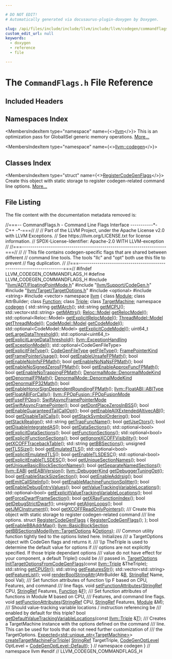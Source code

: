 ```yaml
---

# DO NOT EDIT!
# Automatically generated via docusaurus-plugin-doxygen by Doxygen.

slug: /api/files/include/include/llvm/include/llvm/codegen/commandflags-h
custom_edit_url: null
keywords:
  - doxygen
  - reference
  - file

---
```





# The `CommandFlags.h` File Reference

<DoxygenPage pluginConfig={pluginConfig}>



## Included Headers

<IncludesList>
<IncludesListItem
  filePath="llvm/ADT/FloatingPointMode.h"
  permalink="/docs/api/files/include/include/llvm/include/llvm/adt/floatingpointmode-h"
  isLocal="true" />
<IncludesListItem
  filePath="llvm/Support/CodeGen.h"
  permalink="/docs/api/files/include/include/llvm/include/llvm/support/codegen-h"
  isLocal="true" />
<IncludesListItem
  filePath="llvm/Target/TargetOptions.h"
  permalink="/docs/api/files/include/include/llvm/include/llvm/target/targetoptions-h"
  isLocal="true" />
<IncludesListItem
  filePath="optional"
  permalink=""
  isLocal="false" />
<IncludesListItem
  filePath="string"
  permalink=""
  isLocal="false" />
<IncludesListItem
  filePath="vector"
  permalink=""
  isLocal="false" />
</IncludesList>

## Namespaces Index

<MembersIndex>

<MembersIndexItem
  type="namespace"
  name={<><a href="/docs/api/namespaces/llvm">llvm</a></>}>
This is an optimization pass for GlobalISel generic memory operations. <a href="/docs/api/namespaces/llvm/#details">More...</a>
</MembersIndexItem>

<MembersIndexItem
  type="namespace"
  name={<><a href="/docs/api/namespaces/llvm/codegen">llvm::codegen</a></>}>
</MembersIndexItem>

</MembersIndex>

## Classes Index

<MembersIndex>

<MembersIndexItem
  type="struct"
  name={<><a href="/docs/api/structs/llvm/codegen/registercodegenflags">RegisterCodeGenFlags</a></>}>
Create this object with static storage to register codegen-related command line options. <a href="/docs/api/structs/llvm/codegen/registercodegenflags/#details">More...</a>
</MembersIndexItem>

</MembersIndex>


## File Listing

The file content with the documentation metadata removed is:

<ProgramListing>

<Link id="l00001" /><CodeLine lineNumber="1"><span class="doxyHighlightComment">//===-- CommandFlags.h - Command Line Flags Interface -----------&#42;- C++ -&#42;-===//</span></CodeLine>
<Link id="l00002" /><CodeLine lineNumber="2"><span class="doxyHighlightComment">//</span></CodeLine>
<Link id="l00003" /><CodeLine lineNumber="3"><span class="doxyHighlightComment">// Part of the LLVM Project, under the Apache License v2.0 with LLVM Exceptions.</span></CodeLine>
<Link id="l00004" /><CodeLine lineNumber="4"><span class="doxyHighlightComment">// See https://llvm.org/LICENSE.txt for license information.</span></CodeLine>
<Link id="l00005" /><CodeLine lineNumber="5"><span class="doxyHighlightComment">// SPDX-License-Identifier: Apache-2.0 WITH LLVM-exception</span></CodeLine>
<Link id="l00006" /><CodeLine lineNumber="6"><span class="doxyHighlightComment">//</span></CodeLine>
<Link id="l00007" /><CodeLine lineNumber="7"><span class="doxyHighlightComment">//===----------------------------------------------------------------------===//</span></CodeLine>
<Link id="l00008" /><CodeLine lineNumber="8"><span class="doxyHighlightComment">//</span></CodeLine>
<Link id="l00009" /><CodeLine lineNumber="9"><span class="doxyHighlightComment">// This file contains codegen-specific flags that are shared between different</span></CodeLine>
<Link id="l00010" /><CodeLine lineNumber="10"><span class="doxyHighlightComment">// command line tools. The tools &quot;llc&quot; and &quot;opt&quot; both use this file to prevent</span></CodeLine>
<Link id="l00011" /><CodeLine lineNumber="11"><span class="doxyHighlightComment">// flag duplication.</span></CodeLine>
<Link id="l00012" /><CodeLine lineNumber="12"><span class="doxyHighlightComment">//</span></CodeLine>
<Link id="l00013" /><CodeLine lineNumber="13"><span class="doxyHighlightComment">//===----------------------------------------------------------------------===//</span></CodeLine>
<Link id="l00014" /><CodeLine lineNumber="14"></CodeLine>
<Link id="l00015" /><CodeLine lineNumber="15"><span class="doxyHighlightPreprocessor">#ifndef LLVM&#95;CODEGEN&#95;COMMANDFLAGS&#95;H</span></CodeLine>
<Link id="l00016" /><CodeLine lineNumber="16"><span class="doxyHighlightPreprocessor">#define LLVM&#95;CODEGEN&#95;COMMANDFLAGS&#95;H</span></CodeLine>
<Link id="l00017" /><CodeLine lineNumber="17"></CodeLine>
<Link id="l00018" /><CodeLine lineNumber="18"><span class="doxyHighlightPreprocessor">#include &quot;<a href="/docs/api/files/include/include/llvm/include/llvm/adt/floatingpointmode-h">llvm/ADT/FloatingPointMode.h</a>&quot;</span></CodeLine>
<Link id="l00019" /><CodeLine lineNumber="19"><span class="doxyHighlightPreprocessor">#include &quot;<a href="/docs/api/files/include/include/llvm/include/llvm/support/codegen-h">llvm/Support/CodeGen.h</a>&quot;</span></CodeLine>
<Link id="l00020" /><CodeLine lineNumber="20"><span class="doxyHighlightPreprocessor">#include &quot;<a href="/docs/api/files/include/include/llvm/include/llvm/target/targetoptions-h">llvm/Target/TargetOptions.h</a>&quot;</span></CodeLine>
<Link id="l00021" /><CodeLine lineNumber="21"><span class="doxyHighlightPreprocessor">#include &lt;optional&gt;</span></CodeLine>
<Link id="l00022" /><CodeLine lineNumber="22"><span class="doxyHighlightPreprocessor">#include &lt;string&gt;</span></CodeLine>
<Link id="l00023" /><CodeLine lineNumber="23"><span class="doxyHighlightPreprocessor">#include &lt;vector&gt;</span></CodeLine>
<Link id="l00024" /><CodeLine lineNumber="24"></CodeLine>
<Link id="l00025" /><CodeLine lineNumber="25"><span class="doxyHighlightKeyword">namespace </span><span class="doxyHighlight"><a href="/docs/api/namespaces/llvm">llvm</a> &#123;</span></CodeLine>
<Link id="l00026" /><CodeLine lineNumber="26"></CodeLine>
<Link id="l00027" /><CodeLine lineNumber="27"><span class="doxyHighlightKeyword">class </span><span class="doxyHighlight"><a href="/docs/api/classes/llvm/module">Module</a>;</span></CodeLine>
<Link id="l00028" /><CodeLine lineNumber="28"><span class="doxyHighlightKeyword">class </span><span class="doxyHighlight">AttrBuilder;</span></CodeLine>
<Link id="l00029" /><CodeLine lineNumber="29"><span class="doxyHighlightKeyword">class </span><span class="doxyHighlight"><a href="/docs/api/classes/llvm/function">Function</a>;</span></CodeLine>
<Link id="l00030" /><CodeLine lineNumber="30"><span class="doxyHighlightKeyword">class </span><span class="doxyHighlight"><a href="/docs/api/classes/llvm/triple">Triple</a>;</span></CodeLine>
<Link id="l00031" /><CodeLine lineNumber="31"><span class="doxyHighlightKeyword">class </span><span class="doxyHighlight"><a href="/docs/api/classes/llvm/targetmachine">TargetMachine</a>;</span></CodeLine>
<Link id="l00032" /><CodeLine lineNumber="32"></CodeLine>
<Link id="l00033" /><CodeLine lineNumber="33" lineLink="/docs/api/namespaces/llvm/codegen"><span class="doxyHighlightKeyword">namespace </span><span class="doxyHighlight"><a href="/docs/api/namespaces/llvm/codegen">codegen</a> &#123;</span></CodeLine>
<Link id="l00034" /><CodeLine lineNumber="34"></CodeLine>
<Link id="l00035" /><CodeLine lineNumber="35" lineLink="/docs/api/namespaces/llvm/codegen/#a03ec775f7fd559840732db9d3d7db679"><span class="doxyHighlight">std::string <a href="/docs/api/namespaces/llvm/codegen/#a03ec775f7fd559840732db9d3d7db679">getMArch</a>();</span></CodeLine>
<Link id="l00036" /><CodeLine lineNumber="36"></CodeLine>
<Link id="l00037" /><CodeLine lineNumber="37" lineLink="/docs/api/namespaces/llvm/codegen/#a098ec763a7e830d5b5703b3e0310599d"><span class="doxyHighlight">std::string <a href="/docs/api/namespaces/llvm/codegen/#a098ec763a7e830d5b5703b3e0310599d">getMCPU</a>();</span></CodeLine>
<Link id="l00038" /><CodeLine lineNumber="38"></CodeLine>
<Link id="l00039" /><CodeLine lineNumber="39" lineLink="/docs/api/namespaces/llvm/codegen/#a1c8613c1c9e6bb4f1c27f4fd755f85f8"><span class="doxyHighlight">std::vector&lt;std::string&gt; <a href="/docs/api/namespaces/llvm/codegen/#a1c8613c1c9e6bb4f1c27f4fd755f85f8">getMAttrs</a>();</span></CodeLine>
<Link id="l00040" /><CodeLine lineNumber="40"></CodeLine>
<Link id="l00041" /><CodeLine lineNumber="41" lineLink="/docs/api/namespaces/llvm/codegen/#a72b4426638dbcceb3232268f5b4b5030"><span class="doxyHighlight"><a href="/docs/api/namespaces/llvm/reloc/#af59f6dc86e80aaf56f1afd155eebf568">Reloc::Model</a> <a href="/docs/api/namespaces/llvm/codegen/#a72b4426638dbcceb3232268f5b4b5030">getRelocModel</a>();</span></CodeLine>
<Link id="l00042" /><CodeLine lineNumber="42" lineLink="/docs/api/namespaces/llvm/codegen/#abb82198c9ef17c24236554dfbc3fbe41"><span class="doxyHighlight">std::optional&lt;Reloc::Model&gt; <a href="/docs/api/namespaces/llvm/codegen/#abb82198c9ef17c24236554dfbc3fbe41">getExplicitRelocModel</a>();</span></CodeLine>
<Link id="l00043" /><CodeLine lineNumber="43"></CodeLine>
<Link id="l00044" /><CodeLine lineNumber="44" lineLink="/docs/api/namespaces/llvm/codegen/#adbb443f8d5a8c771271dca65579ec773"><span class="doxyHighlight"><a href="/docs/api/namespaces/llvm/threadmodel/#a299c775d35e28348ecfbe03c38c17fe1">ThreadModel::Model</a> <a href="/docs/api/namespaces/llvm/codegen/#adbb443f8d5a8c771271dca65579ec773">getThreadModel</a>();</span></CodeLine>
<Link id="l00045" /><CodeLine lineNumber="45"></CodeLine>
<Link id="l00046" /><CodeLine lineNumber="46" lineLink="/docs/api/namespaces/llvm/codegen/#a63e00b24221f39c72d2ff66500d1b812"><span class="doxyHighlight"><a href="/docs/api/namespaces/llvm/codemodel/#afc59396a9e5809fc92938e203d91a8df">CodeModel::Model</a> <a href="/docs/api/namespaces/llvm/codegen/#a63e00b24221f39c72d2ff66500d1b812">getCodeModel</a>();</span></CodeLine>
<Link id="l00047" /><CodeLine lineNumber="47" lineLink="/docs/api/namespaces/llvm/codegen/#a5e763239797dd7cb27986348926c0766"><span class="doxyHighlight">std::optional&lt;CodeModel::Model&gt; <a href="/docs/api/namespaces/llvm/codegen/#a5e763239797dd7cb27986348926c0766">getExplicitCodeModel</a>();</span></CodeLine>
<Link id="l00048" /><CodeLine lineNumber="48"></CodeLine>
<Link id="l00049" /><CodeLine lineNumber="49" lineLink="/docs/api/namespaces/llvm/codegen/#ad929d9813dfb1ea7891fdd9ebdbe4e7f"><span class="doxyHighlight">uint64&#95;t <a href="/docs/api/namespaces/llvm/codegen/#ad929d9813dfb1ea7891fdd9ebdbe4e7f">getLargeDataThreshold</a>();</span></CodeLine>
<Link id="l00050" /><CodeLine lineNumber="50" lineLink="/docs/api/namespaces/llvm/codegen/#a91acc6d71c661cfa7d885391b1e9833c"><span class="doxyHighlight">std::optional&lt;uint64&#95;t&gt; <a href="/docs/api/namespaces/llvm/codegen/#a91acc6d71c661cfa7d885391b1e9833c">getExplicitLargeDataThreshold</a>();</span></CodeLine>
<Link id="l00051" /><CodeLine lineNumber="51"></CodeLine>
<Link id="l00052" /><CodeLine lineNumber="52" lineLink="/docs/api/namespaces/llvm/codegen/#a8a5ffa3158003a3a67d5543c6b555b44"><span class="doxyHighlight"><a href="/docs/api/namespaces/llvm/#a2ca3855108426698ff21517a7c884c84">llvm::ExceptionHandling</a> <a href="/docs/api/namespaces/llvm/codegen/#a8a5ffa3158003a3a67d5543c6b555b44">getExceptionModel</a>();</span></CodeLine>
<Link id="l00053" /><CodeLine lineNumber="53"></CodeLine>
<Link id="l00054" /><CodeLine lineNumber="54" lineLink="/docs/api/namespaces/llvm/codegen/#a9b0ffceeb60ead3347fc818f2682f1df"><span class="doxyHighlight">std::optional&lt;CodeGenFileType&gt; <a href="/docs/api/namespaces/llvm/codegen/#a9b0ffceeb60ead3347fc818f2682f1df">getExplicitFileType</a>();</span></CodeLine>
<Link id="l00055" /><CodeLine lineNumber="55"></CodeLine>
<Link id="l00056" /><CodeLine lineNumber="56" lineLink="/docs/api/namespaces/llvm/codegen/#a21feb4d82bab2d42675fccc5ccd76160"><span class="doxyHighlight"><a href="/docs/api/namespaces/llvm/#a73b761f8d40500a5a28889569526b260">CodeGenFileType</a> <a href="/docs/api/namespaces/llvm/codegen/#a21feb4d82bab2d42675fccc5ccd76160">getFileType</a>();</span></CodeLine>
<Link id="l00057" /><CodeLine lineNumber="57"></CodeLine>
<Link id="l00058" /><CodeLine lineNumber="58" lineLink="/docs/api/namespaces/llvm/codegen/#a2e49ecab2560cbdcda6ff4b08dccb081"><span class="doxyHighlight"><a href="/docs/api/namespaces/llvm/#a0c7a337870929cbf2d49865f77c42927">FramePointerKind</a> <a href="/docs/api/namespaces/llvm/codegen/#a2e49ecab2560cbdcda6ff4b08dccb081">getFramePointerUsage</a>();</span></CodeLine>
<Link id="l00059" /><CodeLine lineNumber="59"></CodeLine>
<Link id="l00060" /><CodeLine lineNumber="60" lineLink="/docs/api/namespaces/llvm/codegen/#aa58dafa2045a626d96be66ae8acd6bb3"><span class="doxyHighlightKeywordType">bool</span><span class="doxyHighlight"> <a href="/docs/api/namespaces/llvm/codegen/#aa58dafa2045a626d96be66ae8acd6bb3">getEnableUnsafeFPMath</a>();</span></CodeLine>
<Link id="l00061" /><CodeLine lineNumber="61"></CodeLine>
<Link id="l00062" /><CodeLine lineNumber="62" lineLink="/docs/api/namespaces/llvm/codegen/#ab0e28b0bdfe4de336d0960c12c738565"><span class="doxyHighlightKeywordType">bool</span><span class="doxyHighlight"> <a href="/docs/api/namespaces/llvm/codegen/#ab0e28b0bdfe4de336d0960c12c738565">getEnableNoInfsFPMath</a>();</span></CodeLine>
<Link id="l00063" /><CodeLine lineNumber="63"></CodeLine>
<Link id="l00064" /><CodeLine lineNumber="64" lineLink="/docs/api/namespaces/llvm/codegen/#aea42629187535abb89fadbc99af28d92"><span class="doxyHighlightKeywordType">bool</span><span class="doxyHighlight"> <a href="/docs/api/namespaces/llvm/codegen/#aea42629187535abb89fadbc99af28d92">getEnableNoNaNsFPMath</a>();</span></CodeLine>
<Link id="l00065" /><CodeLine lineNumber="65"></CodeLine>
<Link id="l00066" /><CodeLine lineNumber="66" lineLink="/docs/api/namespaces/llvm/codegen/#a2edbaee080d3f4653926c746a1a62206"><span class="doxyHighlightKeywordType">bool</span><span class="doxyHighlight"> <a href="/docs/api/namespaces/llvm/codegen/#a2edbaee080d3f4653926c746a1a62206">getEnableNoSignedZerosFPMath</a>();</span></CodeLine>
<Link id="l00067" /><CodeLine lineNumber="67"></CodeLine>
<Link id="l00068" /><CodeLine lineNumber="68" lineLink="/docs/api/namespaces/llvm/codegen/#a691ff4984dacf7b4f27e8b0350521f0a"><span class="doxyHighlightKeywordType">bool</span><span class="doxyHighlight"> <a href="/docs/api/namespaces/llvm/codegen/#a691ff4984dacf7b4f27e8b0350521f0a">getEnableApproxFuncFPMath</a>();</span></CodeLine>
<Link id="l00069" /><CodeLine lineNumber="69"></CodeLine>
<Link id="l00070" /><CodeLine lineNumber="70" lineLink="/docs/api/namespaces/llvm/codegen/#ac4fb8e62075af9452d5da53943d6a70a"><span class="doxyHighlightKeywordType">bool</span><span class="doxyHighlight"> <a href="/docs/api/namespaces/llvm/codegen/#ac4fb8e62075af9452d5da53943d6a70a">getEnableNoTrappingFPMath</a>();</span></CodeLine>
<Link id="l00071" /><CodeLine lineNumber="71"></CodeLine>
<Link id="l00072" /><CodeLine lineNumber="72" lineLink="/docs/api/namespaces/llvm/codegen/#a226d6d3bf846f18b7ab2746594212a94"><span class="doxyHighlight"><a href="/docs/api/structs/llvm/denormalmode/#a29b26e3ae30f3f6ec4106ff181282893">DenormalMode::DenormalModeKind</a> <a href="/docs/api/namespaces/llvm/codegen/#a226d6d3bf846f18b7ab2746594212a94">getDenormalFPMath</a>();</span></CodeLine>
<Link id="l00073" /><CodeLine lineNumber="73" lineLink="/docs/api/namespaces/llvm/codegen/#ac3cd3b022a25351c87713a0417a1bb34"><span class="doxyHighlight"><a href="/docs/api/structs/llvm/denormalmode/#a29b26e3ae30f3f6ec4106ff181282893">DenormalMode::DenormalModeKind</a> <a href="/docs/api/namespaces/llvm/codegen/#ac3cd3b022a25351c87713a0417a1bb34">getDenormalFP32Math</a>();</span></CodeLine>
<Link id="l00074" /><CodeLine lineNumber="74"></CodeLine>
<Link id="l00075" /><CodeLine lineNumber="75" lineLink="/docs/api/namespaces/llvm/codegen/#ae64bdb0691c2f646b81277ba22c09ead"><span class="doxyHighlightKeywordType">bool</span><span class="doxyHighlight"> <a href="/docs/api/namespaces/llvm/codegen/#ae64bdb0691c2f646b81277ba22c09ead">getEnableHonorSignDependentRoundingFPMath</a>();</span></CodeLine>
<Link id="l00076" /><CodeLine lineNumber="76"></CodeLine>
<Link id="l00077" /><CodeLine lineNumber="77" lineLink="/docs/api/namespaces/llvm/codegen/#a530a05cfcb84b34e1251fa7dcedff8be"><span class="doxyHighlight"><a href="/docs/api/namespaces/llvm/floatabi/#aea077c52d84934aabf9445cef9eab2e2">llvm::FloatABI::ABIType</a> <a href="/docs/api/namespaces/llvm/codegen/#a530a05cfcb84b34e1251fa7dcedff8be">getFloatABIForCalls</a>();</span></CodeLine>
<Link id="l00078" /><CodeLine lineNumber="78"></CodeLine>
<Link id="l00079" /><CodeLine lineNumber="79" lineLink="/docs/api/namespaces/llvm/codegen/#acc67880adf1a1beba830f126b398b3b6"><span class="doxyHighlight"><a href="/docs/api/namespaces/llvm/fpopfusion/#a9c71bae9f02af273833fde586d529fc5">llvm::FPOpFusion::FPOpFusionMode</a> <a href="/docs/api/namespaces/llvm/codegen/#acc67880adf1a1beba830f126b398b3b6">getFuseFPOps</a>();</span></CodeLine>
<Link id="l00080" /><CodeLine lineNumber="80"></CodeLine>
<Link id="l00081" /><CodeLine lineNumber="81" lineLink="/docs/api/namespaces/llvm/codegen/#aeb6eb7dfbe48fb3ef0f2cb5f72ece268"><span class="doxyHighlight"><a href="/docs/api/namespaces/llvm/#a78637df2e0b9a5e2109af945b0baaf34">SwiftAsyncFramePointerMode</a> <a href="/docs/api/namespaces/llvm/codegen/#aeb6eb7dfbe48fb3ef0f2cb5f72ece268">getSwiftAsyncFramePointer</a>();</span></CodeLine>
<Link id="l00082" /><CodeLine lineNumber="82"></CodeLine>
<Link id="l00083" /><CodeLine lineNumber="83" lineLink="/docs/api/namespaces/llvm/codegen/#a3be569dc2b2d2159ca8ac39f323694b7"><span class="doxyHighlightKeywordType">bool</span><span class="doxyHighlight"> <a href="/docs/api/namespaces/llvm/codegen/#a3be569dc2b2d2159ca8ac39f323694b7">getDontPlaceZerosInBSS</a>();</span></CodeLine>
<Link id="l00084" /><CodeLine lineNumber="84"></CodeLine>
<Link id="l00085" /><CodeLine lineNumber="85" lineLink="/docs/api/namespaces/llvm/codegen/#a125f32703c7db054483f564eeec2415f"><span class="doxyHighlightKeywordType">bool</span><span class="doxyHighlight"> <a href="/docs/api/namespaces/llvm/codegen/#a125f32703c7db054483f564eeec2415f">getEnableGuaranteedTailCallOpt</a>();</span></CodeLine>
<Link id="l00086" /><CodeLine lineNumber="86"></CodeLine>
<Link id="l00087" /><CodeLine lineNumber="87" lineLink="/docs/api/namespaces/llvm/codegen/#adb4f67729dab4f6ab7aeb9342abf10f8"><span class="doxyHighlightKeywordType">bool</span><span class="doxyHighlight"> <a href="/docs/api/namespaces/llvm/codegen/#adb4f67729dab4f6ab7aeb9342abf10f8">getEnableAIXExtendedAltivecABI</a>();</span></CodeLine>
<Link id="l00088" /><CodeLine lineNumber="88"></CodeLine>
<Link id="l00089" /><CodeLine lineNumber="89" lineLink="/docs/api/namespaces/llvm/codegen/#abb7ea8627703f2975049ebe75efad586"><span class="doxyHighlightKeywordType">bool</span><span class="doxyHighlight"> <a href="/docs/api/namespaces/llvm/codegen/#abb7ea8627703f2975049ebe75efad586">getDisableTailCalls</a>();</span></CodeLine>
<Link id="l00090" /><CodeLine lineNumber="90"></CodeLine>
<Link id="l00091" /><CodeLine lineNumber="91" lineLink="/docs/api/namespaces/llvm/codegen/#adf57e616420aed51492697bd2e9f2285"><span class="doxyHighlightKeywordType">bool</span><span class="doxyHighlight"> <a href="/docs/api/namespaces/llvm/codegen/#adf57e616420aed51492697bd2e9f2285">getStackSymbolOrdering</a>();</span></CodeLine>
<Link id="l00092" /><CodeLine lineNumber="92"></CodeLine>
<Link id="l00093" /><CodeLine lineNumber="93" lineLink="/docs/api/namespaces/llvm/codegen/#aa8a10f776401e9fb0710a2667f9adec3"><span class="doxyHighlightKeywordType">bool</span><span class="doxyHighlight"> <a href="/docs/api/namespaces/llvm/codegen/#aa8a10f776401e9fb0710a2667f9adec3">getStackRealign</a>();</span></CodeLine>
<Link id="l00094" /><CodeLine lineNumber="94"></CodeLine>
<Link id="l00095" /><CodeLine lineNumber="95" lineLink="/docs/api/namespaces/llvm/codegen/#a7e4a8fa158773962eebeff35e1304732"><span class="doxyHighlight">std::string <a href="/docs/api/namespaces/llvm/codegen/#a7e4a8fa158773962eebeff35e1304732">getTrapFuncName</a>();</span></CodeLine>
<Link id="l00096" /><CodeLine lineNumber="96"></CodeLine>
<Link id="l00097" /><CodeLine lineNumber="97" lineLink="/docs/api/namespaces/llvm/codegen/#ad24646b72aaf03da094431ba8a342984"><span class="doxyHighlightKeywordType">bool</span><span class="doxyHighlight"> <a href="/docs/api/namespaces/llvm/codegen/#ad24646b72aaf03da094431ba8a342984">getUseCtors</a>();</span></CodeLine>
<Link id="l00098" /><CodeLine lineNumber="98"></CodeLine>
<Link id="l00099" /><CodeLine lineNumber="99" lineLink="/docs/api/namespaces/llvm/codegen/#a1e663457cda9700f33901656f291afd0"><span class="doxyHighlightKeywordType">bool</span><span class="doxyHighlight"> <a href="/docs/api/namespaces/llvm/codegen/#a1e663457cda9700f33901656f291afd0">getDisableIntegratedAS</a>();</span></CodeLine>
<Link id="l00100" /><CodeLine lineNumber="100"></CodeLine>
<Link id="l00101" /><CodeLine lineNumber="101" lineLink="/docs/api/namespaces/llvm/codegen/#a645a1ab75d5e984b249dda2a10f296f5"><span class="doxyHighlightKeywordType">bool</span><span class="doxyHighlight"> <a href="/docs/api/namespaces/llvm/codegen/#a645a1ab75d5e984b249dda2a10f296f5">getDataSections</a>();</span></CodeLine>
<Link id="l00102" /><CodeLine lineNumber="102" lineLink="/docs/api/namespaces/llvm/codegen/#a424f07efd7eabcc59bc4baabf2f84d80"><span class="doxyHighlight">std::optional&lt;bool&gt; <a href="/docs/api/namespaces/llvm/codegen/#a424f07efd7eabcc59bc4baabf2f84d80">getExplicitDataSections</a>();</span></CodeLine>
<Link id="l00103" /><CodeLine lineNumber="103"></CodeLine>
<Link id="l00104" /><CodeLine lineNumber="104" lineLink="/docs/api/namespaces/llvm/codegen/#ad50187850d5980d8fbed509ca3f598e9"><span class="doxyHighlightKeywordType">bool</span><span class="doxyHighlight"> <a href="/docs/api/namespaces/llvm/codegen/#ad50187850d5980d8fbed509ca3f598e9">getFunctionSections</a>();</span></CodeLine>
<Link id="l00105" /><CodeLine lineNumber="105" lineLink="/docs/api/namespaces/llvm/codegen/#a9d929242205c4a42a57cfc870b30bf1b"><span class="doxyHighlight">std::optional&lt;bool&gt; <a href="/docs/api/namespaces/llvm/codegen/#a9d929242205c4a42a57cfc870b30bf1b">getExplicitFunctionSections</a>();</span></CodeLine>
<Link id="l00106" /><CodeLine lineNumber="106"></CodeLine>
<Link id="l00107" /><CodeLine lineNumber="107" lineLink="/docs/api/namespaces/llvm/codegen/#a3ca52fc0188400242c346a47729b9cc3"><span class="doxyHighlightKeywordType">bool</span><span class="doxyHighlight"> <a href="/docs/api/namespaces/llvm/codegen/#a3ca52fc0188400242c346a47729b9cc3">getIgnoreXCOFFVisibility</a>();</span></CodeLine>
<Link id="l00108" /><CodeLine lineNumber="108"></CodeLine>
<Link id="l00109" /><CodeLine lineNumber="109" lineLink="/docs/api/namespaces/llvm/codegen/#aef0603845494c343f152969e2c58448b"><span class="doxyHighlightKeywordType">bool</span><span class="doxyHighlight"> <a href="/docs/api/namespaces/llvm/codegen/#aef0603845494c343f152969e2c58448b">getXCOFFTracebackTable</a>();</span></CodeLine>
<Link id="l00110" /><CodeLine lineNumber="110"></CodeLine>
<Link id="l00111" /><CodeLine lineNumber="111" lineLink="/docs/api/namespaces/llvm/codegen/#a01423284cb4201323b6c867de7c59f73"><span class="doxyHighlight">std::string <a href="/docs/api/namespaces/llvm/codegen/#a01423284cb4201323b6c867de7c59f73">getBBSections</a>();</span></CodeLine>
<Link id="l00112" /><CodeLine lineNumber="112"></CodeLine>
<Link id="l00113" /><CodeLine lineNumber="113" lineLink="/docs/api/namespaces/llvm/codegen/#a4a54ccc28ad7c9cd0fb9e05c9d7ae945"><span class="doxyHighlightKeywordType">unsigned</span><span class="doxyHighlight"> <a href="/docs/api/namespaces/llvm/codegen/#a4a54ccc28ad7c9cd0fb9e05c9d7ae945">getTLSSize</a>();</span></CodeLine>
<Link id="l00114" /><CodeLine lineNumber="114"></CodeLine>
<Link id="l00115" /><CodeLine lineNumber="115" lineLink="/docs/api/namespaces/llvm/codegen/#aeba3a021435b1e0233384e87252dc5c1"><span class="doxyHighlightKeywordType">bool</span><span class="doxyHighlight"> <a href="/docs/api/namespaces/llvm/codegen/#aeba3a021435b1e0233384e87252dc5c1">getEmulatedTLS</a>();</span></CodeLine>
<Link id="l00116" /><CodeLine lineNumber="116" lineLink="/docs/api/namespaces/llvm/codegen/#a4449215bf59439710d0f500b7d836a49"><span class="doxyHighlight">std::optional&lt;bool&gt; <a href="/docs/api/namespaces/llvm/codegen/#a4449215bf59439710d0f500b7d836a49">getExplicitEmulatedTLS</a>();</span></CodeLine>
<Link id="l00117" /><CodeLine lineNumber="117"></CodeLine>
<Link id="l00118" /><CodeLine lineNumber="118" lineLink="/docs/api/namespaces/llvm/codegen/#a6f6fc778398a92d28782697b8e943c00"><span class="doxyHighlightKeywordType">bool</span><span class="doxyHighlight"> <a href="/docs/api/namespaces/llvm/codegen/#a6f6fc778398a92d28782697b8e943c00">getEnableTLSDESC</a>();</span></CodeLine>
<Link id="l00119" /><CodeLine lineNumber="119" lineLink="/docs/api/namespaces/llvm/codegen/#a30d3ad309386a3575403c82dd2f9190a"><span class="doxyHighlight">std::optional&lt;bool&gt; <a href="/docs/api/namespaces/llvm/codegen/#a30d3ad309386a3575403c82dd2f9190a">getExplicitEnableTLSDESC</a>();</span></CodeLine>
<Link id="l00120" /><CodeLine lineNumber="120"></CodeLine>
<Link id="l00121" /><CodeLine lineNumber="121" lineLink="/docs/api/namespaces/llvm/codegen/#a2a1161081d2201c5ab733a89008a36d7"><span class="doxyHighlightKeywordType">bool</span><span class="doxyHighlight"> <a href="/docs/api/namespaces/llvm/codegen/#a2a1161081d2201c5ab733a89008a36d7">getUniqueSectionNames</a>();</span></CodeLine>
<Link id="l00122" /><CodeLine lineNumber="122"></CodeLine>
<Link id="l00123" /><CodeLine lineNumber="123" lineLink="/docs/api/namespaces/llvm/codegen/#ab95fa39bfefbff3234ca6e5601cba879"><span class="doxyHighlightKeywordType">bool</span><span class="doxyHighlight"> <a href="/docs/api/namespaces/llvm/codegen/#ab95fa39bfefbff3234ca6e5601cba879">getUniqueBasicBlockSectionNames</a>();</span></CodeLine>
<Link id="l00124" /><CodeLine lineNumber="124"></CodeLine>
<Link id="l00125" /><CodeLine lineNumber="125" lineLink="/docs/api/namespaces/llvm/codegen/#aafb615678bb953de89ebd1ec2ad29f46"><span class="doxyHighlightKeywordType">bool</span><span class="doxyHighlight"> <a href="/docs/api/namespaces/llvm/codegen/#aafb615678bb953de89ebd1ec2ad29f46">getSeparateNamedSections</a>();</span></CodeLine>
<Link id="l00126" /><CodeLine lineNumber="126"></CodeLine>
<Link id="l00127" /><CodeLine lineNumber="127" lineLink="/docs/api/namespaces/llvm/codegen/#acf10603d743fff54e4392f6ab3f896a8"><span class="doxyHighlight"><a href="/docs/api/namespaces/llvm/#ada924e855250645672a493841803ff91">llvm::EABI</a> <a href="/docs/api/namespaces/llvm/codegen/#acf10603d743fff54e4392f6ab3f896a8">getEABIVersion</a>();</span></CodeLine>
<Link id="l00128" /><CodeLine lineNumber="128"></CodeLine>
<Link id="l00129" /><CodeLine lineNumber="129" lineLink="/docs/api/namespaces/llvm/codegen/#abeabf2c4aedb6a1d1689e8d67e6dd722"><span class="doxyHighlight"><a href="/docs/api/namespaces/llvm/#adc04b17f40513e658e600a26842b1ed6">llvm::DebuggerKind</a> <a href="/docs/api/namespaces/llvm/codegen/#abeabf2c4aedb6a1d1689e8d67e6dd722">getDebuggerTuningOpt</a>();</span></CodeLine>
<Link id="l00130" /><CodeLine lineNumber="130"></CodeLine>
<Link id="l00131" /><CodeLine lineNumber="131" lineLink="/docs/api/namespaces/llvm/codegen/#a2f3fc58d3d3b03968c1b9473c2d2298f"><span class="doxyHighlightKeywordType">bool</span><span class="doxyHighlight"> <a href="/docs/api/namespaces/llvm/codegen/#a2f3fc58d3d3b03968c1b9473c2d2298f">getEnableStackSizeSection</a>();</span></CodeLine>
<Link id="l00132" /><CodeLine lineNumber="132"></CodeLine>
<Link id="l00133" /><CodeLine lineNumber="133" lineLink="/docs/api/namespaces/llvm/codegen/#a9370b49cbad17c2c86cc50e704067b35"><span class="doxyHighlightKeywordType">bool</span><span class="doxyHighlight"> <a href="/docs/api/namespaces/llvm/codegen/#a9370b49cbad17c2c86cc50e704067b35">getEnableAddrsig</a>();</span></CodeLine>
<Link id="l00134" /><CodeLine lineNumber="134"></CodeLine>
<Link id="l00135" /><CodeLine lineNumber="135" lineLink="/docs/api/namespaces/llvm/codegen/#a3a6cb681326f5d3f56943654879171d4"><span class="doxyHighlightKeywordType">bool</span><span class="doxyHighlight"> <a href="/docs/api/namespaces/llvm/codegen/#a3a6cb681326f5d3f56943654879171d4">getEmitCallSiteInfo</a>();</span></CodeLine>
<Link id="l00136" /><CodeLine lineNumber="136"></CodeLine>
<Link id="l00137" /><CodeLine lineNumber="137" lineLink="/docs/api/namespaces/llvm/codegen/#a4d34f81b8273bfb69907f9de9177a5dd"><span class="doxyHighlightKeywordType">bool</span><span class="doxyHighlight"> <a href="/docs/api/namespaces/llvm/codegen/#a4d34f81b8273bfb69907f9de9177a5dd">getEnableMachineFunctionSplitter</a>();</span></CodeLine>
<Link id="l00138" /><CodeLine lineNumber="138"></CodeLine>
<Link id="l00139" /><CodeLine lineNumber="139" lineLink="/docs/api/namespaces/llvm/codegen/#ad18c990cedef3c0529a23875dee0e4e7"><span class="doxyHighlightKeywordType">bool</span><span class="doxyHighlight"> <a href="/docs/api/namespaces/llvm/codegen/#ad18c990cedef3c0529a23875dee0e4e7">getEnableDebugEntryValues</a>();</span></CodeLine>
<Link id="l00140" /><CodeLine lineNumber="140"></CodeLine>
<Link id="l00141" /><CodeLine lineNumber="141" lineLink="/docs/api/namespaces/llvm/codegen/#a8d60090281031816426b3391012dc472"><span class="doxyHighlightKeywordType">bool</span><span class="doxyHighlight"> <a href="/docs/api/namespaces/llvm/codegen/#a8d60090281031816426b3391012dc472">getValueTrackingVariableLocations</a>();</span></CodeLine>
<Link id="l00142" /><CodeLine lineNumber="142" lineLink="/docs/api/namespaces/llvm/codegen/#af8c0e8ba3831204a919311d836d7f070"><span class="doxyHighlight">std::optional&lt;bool&gt; <a href="/docs/api/namespaces/llvm/codegen/#af8c0e8ba3831204a919311d836d7f070">getExplicitValueTrackingVariableLocations</a>();</span></CodeLine>
<Link id="l00143" /><CodeLine lineNumber="143"></CodeLine>
<Link id="l00144" /><CodeLine lineNumber="144" lineLink="/docs/api/namespaces/llvm/codegen/#ac098fe7e12d3f39573f9d98c43cd9a1b"><span class="doxyHighlightKeywordType">bool</span><span class="doxyHighlight"> <a href="/docs/api/namespaces/llvm/codegen/#ac098fe7e12d3f39573f9d98c43cd9a1b">getForceDwarfFrameSection</a>();</span></CodeLine>
<Link id="l00145" /><CodeLine lineNumber="145"></CodeLine>
<Link id="l00146" /><CodeLine lineNumber="146" lineLink="/docs/api/namespaces/llvm/codegen/#a70b09452206f224495ed9f0df8f287c8"><span class="doxyHighlightKeywordType">bool</span><span class="doxyHighlight"> <a href="/docs/api/namespaces/llvm/codegen/#a70b09452206f224495ed9f0df8f287c8">getXRayFunctionIndex</a>();</span></CodeLine>
<Link id="l00147" /><CodeLine lineNumber="147"></CodeLine>
<Link id="l00148" /><CodeLine lineNumber="148" lineLink="/docs/api/namespaces/llvm/codegen/#ad310ebc142b4faa95d11dce2e3a6b456"><span class="doxyHighlightKeywordType">bool</span><span class="doxyHighlight"> <a href="/docs/api/namespaces/llvm/codegen/#ad310ebc142b4faa95d11dce2e3a6b456">getDebugStrictDwarf</a>();</span></CodeLine>
<Link id="l00149" /><CodeLine lineNumber="149"></CodeLine>
<Link id="l00150" /><CodeLine lineNumber="150" lineLink="/docs/api/namespaces/llvm/codegen/#a776c0922d326e96c722a355e100c3a0f"><span class="doxyHighlightKeywordType">unsigned</span><span class="doxyHighlight"> <a href="/docs/api/namespaces/llvm/codegen/#a776c0922d326e96c722a355e100c3a0f">getAlignLoops</a>();</span></CodeLine>
<Link id="l00151" /><CodeLine lineNumber="151"></CodeLine>
<Link id="l00152" /><CodeLine lineNumber="152" lineLink="/docs/api/namespaces/llvm/codegen/#ad30abb8a5e54b7546aa2b67f1da5f892"><span class="doxyHighlightKeywordType">bool</span><span class="doxyHighlight"> <a href="/docs/api/namespaces/llvm/codegen/#ad30abb8a5e54b7546aa2b67f1da5f892">getJMCInstrument</a>();</span></CodeLine>
<Link id="l00153" /><CodeLine lineNumber="153"></CodeLine>
<Link id="l00154" /><CodeLine lineNumber="154" lineLink="/docs/api/namespaces/llvm/codegen/#ab727dce0ceebeb28287f5f9d62fd4011"><span class="doxyHighlightKeywordType">bool</span><span class="doxyHighlight"> <a href="/docs/api/namespaces/llvm/codegen/#ab727dce0ceebeb28287f5f9d62fd4011">getXCOFFReadOnlyPointers</a>();</span></CodeLine>
<Link id="l00155" /><CodeLine lineNumber="155"></CodeLine>
<Link id="l00156" /><CodeLine lineNumber="156"><span class="doxyHighlightComment">/// Create this object with static storage to register codegen-related command</span></CodeLine>
<Link id="l00157" /><CodeLine lineNumber="157"><span class="doxyHighlightComment">/// line options.</span></CodeLine>
<Link id="l00158" /><CodeLine lineNumber="158" lineLink="/docs/api/structs/llvm/codegen/registercodegenflags"><span class="doxyHighlightKeyword">struct </span><span class="doxyHighlight"><a href="/docs/api/structs/llvm/codegen/registercodegenflags/#a75d2af90ba0606f11c58571ce040d267">RegisterCodeGenFlags</a> &#123;</span></CodeLine>
<Link id="l00159" /><CodeLine lineNumber="159"><span class="doxyHighlight">  <a href="/docs/api/structs/llvm/codegen/registercodegenflags/#a75d2af90ba0606f11c58571ce040d267">RegisterCodeGenFlags</a>();</span></CodeLine>
<Link id="l00160" /><CodeLine lineNumber="160"><span class="doxyHighlight">&#125;;</span></CodeLine>
<Link id="l00161" /><CodeLine lineNumber="161"></CodeLine>
<Link id="l00162" /><CodeLine lineNumber="162" lineLink="/docs/api/namespaces/llvm/codegen/#ac9f8128eee9736ef41459f165fc2ec29"><span class="doxyHighlightKeywordType">bool</span><span class="doxyHighlight"> <a href="/docs/api/namespaces/llvm/codegen/#ac9f8128eee9736ef41459f165fc2ec29">getEnableBBAddrMap</a>();</span></CodeLine>
<Link id="l00163" /><CodeLine lineNumber="163"></CodeLine>
<Link id="l00164" /><CodeLine lineNumber="164"><span class="doxyHighlight"><a href="/docs/api/namespaces/llvm/#acefe92adee8725ad904c7c43649790e8">llvm::BasicBlockSection</a> <a href="/docs/api/namespaces/llvm/codegen/#ac72192305c89532b4469f8533b6ecf5b">getBBSectionsMode</a>(<a href="/docs/api/classes/llvm/targetoptions">llvm::TargetOptions</a> &amp;<a href="/docs/api/files/lib/lib/debuginfo/lib/debuginfo/logicalview/lib/debuginfo/logicalview/core/lvoptions-cpp/#ab4088b7a11f3cbc38ac16a6e9c72494e">Options</a>);</span></CodeLine>
<Link id="l00165" /><CodeLine lineNumber="165"></CodeLine>
<Link id="l00166" /><CodeLine lineNumber="166"><span class="doxyHighlightComment">/// Common utility function tightly tied to the options listed here. Initializes</span></CodeLine>
<Link id="l00167" /><CodeLine lineNumber="167"><span class="doxyHighlightComment">/// a TargetOptions object with CodeGen flags and returns it.</span></CodeLine>
<Link id="l00168" /><CodeLine lineNumber="168"><span class="doxyHighlightComment">/// \\p TheTriple is used to determine the default value for options if</span></CodeLine>
<Link id="l00169" /><CodeLine lineNumber="169"><span class="doxyHighlightComment">///    options are not explicitly specified. If those triple dependant options</span></CodeLine>
<Link id="l00170" /><CodeLine lineNumber="170"><span class="doxyHighlightComment">///    value do not have effect for your component, a default Triple() could be</span></CodeLine>
<Link id="l00171" /><CodeLine lineNumber="171"><span class="doxyHighlightComment">///    passed in.</span></CodeLine>
<Link id="l00172" /><CodeLine lineNumber="172"><span class="doxyHighlight"><a href="/docs/api/classes/llvm/targetoptions">TargetOptions</a> <a href="/docs/api/namespaces/llvm/codegen/#ac754b19265fec508188376da454f57f9">InitTargetOptionsFromCodeGenFlags</a>(</span><span class="doxyHighlightKeyword">const</span><span class="doxyHighlight"> <a href="/docs/api/classes/llvm/triple">llvm::Triple</a> &amp;TheTriple);</span></CodeLine>
<Link id="l00173" /><CodeLine lineNumber="173"></CodeLine>
<Link id="l00174" /><CodeLine lineNumber="174"><span class="doxyHighlight">std::string <a href="/docs/api/namespaces/llvm/codegen/#a15043032d97d572dd021b8ca016e8be8">getCPUStr</a>();</span></CodeLine>
<Link id="l00175" /><CodeLine lineNumber="175"></CodeLine>
<Link id="l00176" /><CodeLine lineNumber="176"><span class="doxyHighlight">std::string <a href="/docs/api/namespaces/llvm/codegen/#a1b18aa9e75372c814e4d5207dce6b933">getFeaturesStr</a>();</span></CodeLine>
<Link id="l00177" /><CodeLine lineNumber="177"></CodeLine>
<Link id="l00178" /><CodeLine lineNumber="178"><span class="doxyHighlight">std::vector&lt;std::string&gt; <a href="/docs/api/namespaces/llvm/codegen/#a6d80984ae9400c5f6fc20ac6eec8f6e1">getFeatureList</a>();</span></CodeLine>
<Link id="l00179" /><CodeLine lineNumber="179"></CodeLine>
<Link id="l00180" /><CodeLine lineNumber="180"><span class="doxyHighlightKeywordType">void</span><span class="doxyHighlight"> <a href="/docs/api/namespaces/llvm/codegen/#a369cd19a81f5a9fee165657340331984">renderBoolStringAttr</a>(AttrBuilder &amp;<a href="/docs/api/files/lib/lib/ir/builtingcs-cpp/#ae76959fe811ba090de4cba69ac00f1da">B</a>, <a href="/docs/api/classes/llvm/stringref">StringRef</a> Name, </span><span class="doxyHighlightKeywordType">bool</span><span class="doxyHighlight"> Val);</span></CodeLine>
<Link id="l00181" /><CodeLine lineNumber="181"></CodeLine>
<Link id="l00182" /><CodeLine lineNumber="182"><span class="doxyHighlightComment">/// Set function attributes of function \\p F based on CPU, Features, and command</span></CodeLine>
<Link id="l00183" /><CodeLine lineNumber="183"><span class="doxyHighlightComment">/// line flags.</span></CodeLine>
<Link id="l00184" /><CodeLine lineNumber="184"><span class="doxyHighlightKeywordType">void</span><span class="doxyHighlight"> <a href="/docs/api/namespaces/llvm/codegen/#ac12e315180fb16cb5874fb41526ca453">setFunctionAttributes</a>(<a href="/docs/api/classes/llvm/stringref">StringRef</a> CPU, <a href="/docs/api/classes/llvm/stringref">StringRef</a> Features, <a href="/docs/api/classes/llvm/function">Function</a> &amp;<a href="/docs/api/files/lib/lib/support/md5-cpp/#a96d73bbd7af15cb1fc38c3f4a3bd82e9">F</a>);</span></CodeLine>
<Link id="l00185" /><CodeLine lineNumber="185"></CodeLine>
<Link id="l00186" /><CodeLine lineNumber="186"><span class="doxyHighlightComment">/// Set function attributes of functions in Module M based on CPU,</span></CodeLine>
<Link id="l00187" /><CodeLine lineNumber="187"><span class="doxyHighlightComment">/// Features, and command line flags.</span></CodeLine>
<Link id="l00188" /><CodeLine lineNumber="188"><span class="doxyHighlightKeywordType">void</span><span class="doxyHighlight"> <a href="/docs/api/namespaces/llvm/codegen/#ac12e315180fb16cb5874fb41526ca453">setFunctionAttributes</a>(<a href="/docs/api/classes/llvm/stringref">StringRef</a> CPU, <a href="/docs/api/classes/llvm/stringref">StringRef</a> Features, <a href="/docs/api/classes/llvm/module">Module</a> &amp;M);</span></CodeLine>
<Link id="l00189" /><CodeLine lineNumber="189"></CodeLine>
<Link id="l00190" /><CodeLine lineNumber="190"><span class="doxyHighlightComment">/// Should value-tracking variable locations / instruction referencing be</span></CodeLine>
<Link id="l00191" /><CodeLine lineNumber="191"><span class="doxyHighlightComment">/// enabled by default for this triple?</span></CodeLine>
<Link id="l00192" /><CodeLine lineNumber="192" lineLink="/docs/api/namespaces/llvm/codegen/#abdfac1a6be86a9378f2a703dc24c3ab2"><span class="doxyHighlightKeywordType">bool</span><span class="doxyHighlight"> <a href="/docs/api/namespaces/llvm/codegen/#abdfac1a6be86a9378f2a703dc24c3ab2">getDefaultValueTrackingVariableLocations</a>(</span><span class="doxyHighlightKeyword">const</span><span class="doxyHighlight"> <a href="/docs/api/classes/llvm/triple">llvm::Triple</a> &amp;<a href="/docs/api/files/lib/lib/target/lib/target/mips/mips16isellowering-cpp/#a0acb682b8260ab1c60b918599864e2e5">T</a>);</span></CodeLine>
<Link id="l00193" /><CodeLine lineNumber="193"></CodeLine>
<Link id="l00194" /><CodeLine lineNumber="194"><span class="doxyHighlightComment">/// Creates a TargetMachine instance with the options defined on the command</span></CodeLine>
<Link id="l00195" /><CodeLine lineNumber="195"><span class="doxyHighlightComment">/// line. This can be used for tools that do not need further customization of</span></CodeLine>
<Link id="l00196" /><CodeLine lineNumber="196"><span class="doxyHighlightComment">/// the TargetOptions.</span></CodeLine>
<Link id="l00197" /><CodeLine lineNumber="197"><span class="doxyHighlight"><a href="/docs/api/classes/llvm/expected">Expected&lt;std::unique&#95;ptr&lt;TargetMachine&gt;</a>&gt; <a href="/docs/api/namespaces/llvm/codegen/#a8f10e936389f0129adc2f5ded44fdd9a">createTargetMachineForTriple</a>(</span></CodeLine>
<Link id="l00198" /><CodeLine lineNumber="198"><span class="doxyHighlight">    <a href="/docs/api/classes/llvm/stringref">StringRef</a> TargetTriple,</span></CodeLine>
<Link id="l00199" /><CodeLine lineNumber="199"><span class="doxyHighlight">    <a href="/docs/api/namespaces/llvm/#a8ec1bf8d7b792ca9fac56f8514db18d2">CodeGenOptLevel</a> OptLevel = <a href="/docs/api/namespaces/llvm/#a8ec1bf8d7b792ca9fac56f8514db18d2a7a1920d61156abc05a60135aefe8bc67">CodeGenOptLevel::Default</a>);</span></CodeLine>
<Link id="l00200" /><CodeLine lineNumber="200"></CodeLine>
<Link id="l00201" /><CodeLine lineNumber="201"><span class="doxyHighlight">&#125; </span><span class="doxyHighlightComment">// namespace codegen</span></CodeLine>
<Link id="l00202" /><CodeLine lineNumber="202"><span class="doxyHighlight">&#125; </span><span class="doxyHighlightComment">// namespace llvm</span></CodeLine>
<Link id="l00203" /><CodeLine lineNumber="203"></CodeLine>
<Link id="l00204" /><CodeLine lineNumber="204"><span class="doxyHighlightPreprocessor">#endif </span><span class="doxyHighlightComment">// LLVM&#95;CODEGEN&#95;COMMANDFLAGS&#95;H</span></CodeLine>

</ProgramListing>


</DoxygenPage>
